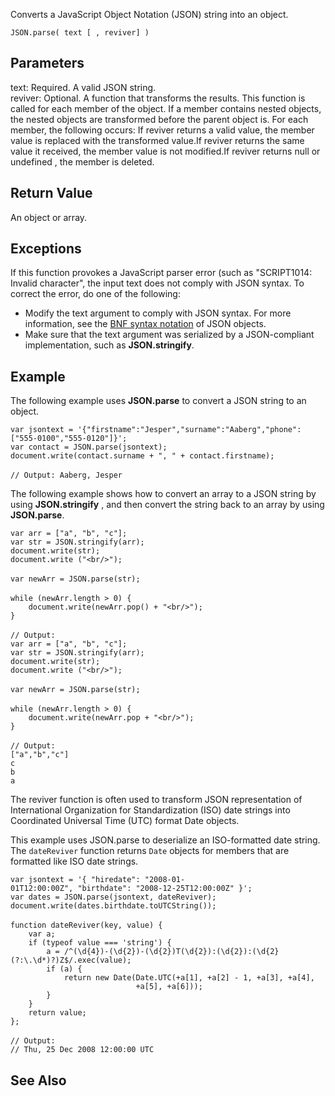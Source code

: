 Converts a JavaScript Object Notation (JSON) string into an object.

 JSON.parse( text [ , reviver] )

==Parameters==
; text: Required. A valid JSON string.
; reviver: Optional. A function that transforms the results. This function is called for each member of the object. If a member contains nested objects, the nested objects are transformed before the parent object is. For each member, the following occurs: If reviver returns a valid value, the member value is replaced with the transformed value.If reviver returns the same value it received, the member value is not modified.If reviver returns null or undefined , the member is deleted.

==Return Value==
An object or array.


==Exceptions==
If this function provokes a JavaScript parser error (such as "SCRIPT1014: Invalid character", the input text does not comply with JSON syntax. To correct the error, do one of the following:

* Modify the text argument to comply with JSON syntax. For more information, see the [http://go.microsoft.com/fwlink/?LinkId=125203 BNF syntax notation] of JSON objects.
* Make sure that the text argument was serialized by a JSON-compliant implementation, such as '''JSON.stringify'''.

==Example==
The following example uses '''JSON.parse''' to convert a JSON string to an object.

 var jsontext = '{"firstname":"Jesper","surname":"Aaberg","phone":["555-0100","555-0120"]}';
 var contact = JSON.parse(jsontext);
 document.write(contact.surname + ", " + contact.firstname);
 
 // Output: Aaberg, Jesper
The following example shows how to convert an array to a JSON string by using '''JSON.stringify''' , and then convert the string back to an array by using '''JSON.parse'''.

 var arr = ["a", "b", "c"];
 var str = JSON.stringify(arr);
 document.write(str);
 document.write ("&lt;br/&gt;");
 
 var newArr = JSON.parse(str);
 
 while (newArr.length &gt; 0) {
     document.write(newArr.pop() + "&lt;br/&gt;");
 }
 
 // Output:
 var arr = ["a", "b", "c"];
 var str = JSON.stringify(arr);
 document.write(str);
 document.write ("&lt;br/&gt;");
 
 var newArr = JSON.parse(str);
 
 while (newArr.length &gt; 0) {
     document.write(newArr.pop + "&lt;br/&gt;");
 }
 
 // Output:
 ["a","b","c"]
 c
 b
 a
The reviver function is often used to transform JSON representation of International Organization for Standardization (ISO) date strings into Coordinated Universal Time (UTC) format Date objects.

This example uses JSON.parse to deserialize an ISO-formatted date string. The <code>dateReviver</code> function returns <code>Date</code> objects for members that are formatted like ISO date strings.

 var jsontext = '{ "hiredate": "2008-01-01T12:00:00Z", "birthdate": "2008-12-25T12:00:00Z" }';
 var dates = JSON.parse(jsontext, dateReviver);
 document.write(dates.birthdate.toUTCString());
 
 function dateReviver(key, value) {
     var a;
     if (typeof value === 'string') {
         a = /^(\d{4})-(\d{2})-(\d{2})T(\d{2}):(\d{2}):(\d{2}(?:\.\d*)?)Z$/.exec(value);
         if (a) {
             return new Date(Date.UTC(+a[1], +a[2] - 1, +a[3], +a[4],
                             +a[5], +a[6]));
         }
     }
     return value;
 };
 
 // Output:
 // Thu, 25 Dec 2008 12:00:00 UTC

==See Also==

              

              

